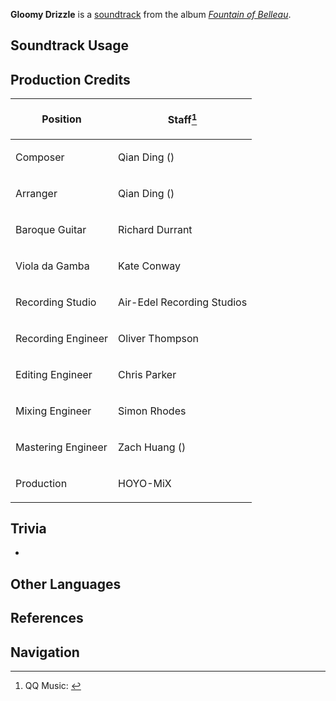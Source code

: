 {{Soundtrack Infobox
|image          = Fountain of Belleau.png
|album          = Fountain of Belleau
|disc           = 2
|number         = 50
|featured       = 
|featured2      = 
|featured3      = 
|featured_disc  = 
|featured_disc2 = 
|featured_disc3 = 
|youtube_id     = Cuhqr0yQKA0
|spotify_id     = 7hSbpEfwPjoRCY0gmNvSCG
|previous       = Les murmures des flots
|next           = Quo Vadis
}}
'''Gloomy Drizzle''' is a [[soundtrack]] from the album ''[[Fountain of Belleau]]''.

==Soundtrack Usage==
{{Soundtrack Usage
|quest    = Deluge of Wrathful Waters;;Buried Honor;;Vanquishing Phantoms
|location = Erinnyes Forest//night;;Morte Region//night
|domain   = 
}}

==Production Credits==
{| class="wikitable"
! Position
! Staff<ref>QQ Music: [https://y.qq.com/n/ryqq/songDetail/002iCyIS2oNPaQ {{zh|菵露落夤夜 Gloomy Drizzle}}]</ref>
|-
! Composer
| Qian Ding ({{zh|丁谦}})
|-
! Arranger
| Qian Ding ({{zh|丁谦}})
|-
! Baroque Guitar
| Richard Durrant
|-
! Viola da Gamba
| Kate Conway
|-
! Recording Studio
| Air-Edel Recording Studios
|-
! Recording Engineer
| Oliver Thompson
|-
! Editing Engineer
| Chris Parker
|-
! Mixing Engineer
| Simon Rhodes
|-
! Mastering Engineer
| Zach Huang ({{zh|黄巍}})
|-
! Production
| HOYO-MiX
|}
<!--
==Videos==
<gallery>
</gallery>
-->

==Trivia==
* {{Transclude|Where All Waters Converge|ErinnyesLeitmotif|section=1}}

==Other Languages==
{{Other Languages
|en      = Gloomy Drizzle
|zhs     = 菵露落夤夜
|zhs_rm  = 
|zhs_tl  = 
|ja      = 夜半に滴る雫
|ja_rm   = Yahan ni Shitataru Shizuku
|ja_tl   = 
}}

==References==
{{Reflist}}

==Navigation==
{{Soundtrack Navbox|Fountain of Belleau}}